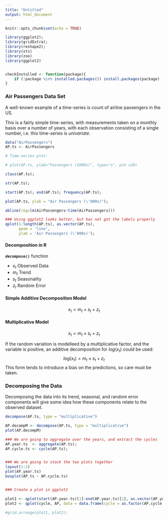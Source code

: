 ```yaml
---
title: "Untitled"
output: html_document
---
```


```r
knitr::opts_chunk$set(echo = TRUE)
```

```R
library(ggplot2);
library(gridExtra);
library(reshape2);
library(xts)
library(zoo)
library(ggplot2)


checkInstalled <- function(package){
    if (!package %in% installed.packages()) install.packages(package)
}

```

### Air Passengers Data Set

A well-known example of a time-series is count of airline passengers in the US. 

This is a fairly simple time-series, with measurements taken on a monthly basis over a number of years, with each observation consisting of a single number, i.e. this time-series is *univariate*.



```r
data("AirPassengers")
AP.ts <- AirPassengers

# Time-series plot:

# plot(AP.ts, ylab="Passengers (1000s)", type="o", pch =20)

```


```r
class(AP.ts);

str(AP.ts);
```


```r

start(AP.ts); end(AP.ts); frequency(AP.ts);

```


```r

plot(AP.ts, ylab = "Air Passengers (\'000s)");

abline(reg=lm(AirPassengers~time(AirPassengers)))


```


```r
### Using ggplot2 looks better, but has not got the labels properly 
qplot(1:length(AP.ts), as.vector(AP.ts), 
      geom = 'line', 
      ylab = 'Air Passengers (\'000s)');
```



#### Decomposition in R

***``decompose()``*** function

* $x_t$ Observed Data
* $m_t$ Trend
* $s_t$ Seasonality
* $z_t$ Random Error



#### Simple Additive Decomposition Model
 $$ x_t = m_t + s_t +z_t $$


#### Multiplicative Model
 $$ x_t = m_t \times s_t +z_t  $$


If the random variation is modelleed by a multiplicative factor, and the variable is positive, an additive decomposition for $log(x_t)$
could be used:
 $$  log(x_t) = m_t \times s_t +z_t  $$
This form tends to introduce a bias on the predictions, so care must be taken.

### Decomposing the Data
Decomposing the data into its trend, seasonal, and random error components will give some idea how these components relate to the observed dataset.



```r
decompose(AP.ts, type = "multiplicative")
```

```r

AP.decompM <- decompose(AP.ts, type = "multiplicative")
plot(AP.decompM)

```




```r
### We are going to aggregate over the years, and extract the cycles
AP.year.ts  <- aggregate(AP.ts);
AP.cycle.ts <- cycle(AP.ts);


### We are going to stack the two plots together
layout(1:2)
plot(AP.year.ts)
boxplot(AP.ts ~ AP.cycle.ts)



```



```r
### Create a plot in ggplot2

plot1 <- qplot(start(AP.year.ts)[1]:end(AP.year.ts)[1], as.vector(AP.year.ts), geom = 'line', xlab = 'Year', ylab = 'Yearly Aggregates')
plot2 <- qplot(cycle, AP, data = data.frame(cycle = as.factor(AP.cycle.ts), AP = as.vector(AP.ts)), geom = 'boxplot', xlab = 'Month', ylab = 'Passengers');

```

```r
#grid.arrange(plot1, plot2);
```
